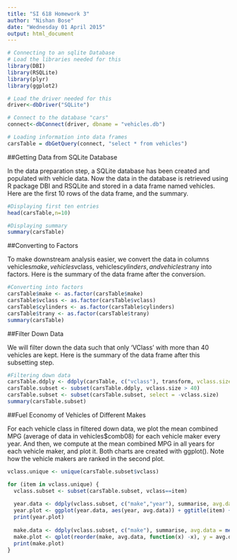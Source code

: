 ```yaml
---
title: "SI 618 Homework 3"
author: "Nishan Bose"
date: "Wednesday 01 April 2015"
output: html_document
---
```


```r
# Connecting to an sqlite Database
# Load the libraries needed for this
library(DBI)
library(RSQLite)
library(plyr)
library(ggplot2)

# Load the driver needed for this
driver<-dbDriver("SQLite")

# Connect to the database "cars"
connect<-dbConnect(driver, dbname = "vehicles.db")

# Loading information into data frames
carsTable = dbGetQuery(connect, "select * from vehicles")
```

##Getting Data from SQLite Database

In the data preparation step, a SQLite database has been created and populated with vehicle data. Now the data in the database is retrieved using R package DBI and RSQLite and stored in a data frame named vehicles. Here are the first 10 rows of the data frame, and the summary.

```r
#Displaying first ten entries
head(carsTable,n=10)

#Displaying summary
summary(carsTable)
```

##Converting to Factors

To make downstream analysis easier, we convert the data in columns vehicles$make, vehicles$vclass, vehicles$cylinders, and vehicles$trany into factors. Here is the summary of the data frame after the conversion.

```r
#Converting into factors
carsTable$make <- as.factor(carsTable$make)
carsTable$vclass <- as.factor(carsTable$vclass)
carsTable$cylinders <- as.factor(carsTable$cylinders)
carsTable$trany <- as.factor(carsTable$trany)
summary(carsTable)
```

##Filter Down Data

We will filter down the data such that only ‘VClass’ with more than 40 vehicles are kept. Here is the summary of the data frame after this subsetting step.

```r
#Filtering down data
carsTable.ddply <- ddply(carsTable, c("vclass"), transform, vclass.size = length(vclass))
carsTable.subset <- subset(carsTable.ddply, vclass.size > 40)
carsTable.subset <- subset(carsTable.subset, select = -vclass.size)
summary(carsTable.subset)
```

##Fuel Economy of Vehicles of Different Makes

For each vehicle class in filtered down data, we plot the mean combined MPG (average of data in vehicles$comb08) for each vehicle maker every year. And then, we compute at the mean combined MPG in all years for each vehicle maker, and plot it. Both charts are created with ggplot(). Note how the vehicle makers are ranked in the second plot.

```r
vclass.unique <- unique(carsTable.subset$vclass)

for (item in vclass.unique) {
  vclass.subset <- subset(carsTable.subset, vclass==item)
  
  year.data <- ddply(vclass.subset, c("make","year"), summarise, avg.data = mean(combo08))
  year.plot <- ggplot(year.data, aes(year, avg.data)) + ggtitle(item) + xlab("Year") + ylab("Mean Combined MPG") + guides(col=guide_legend(ncol=2)) + geom_line(aes(colour = make))
  print(year.plot)
  
  make.data <- ddply(vclass.subset, c("make"), summarise, avg.data = mean(combo08))
  make.plot <- qplot(reorder(make, avg.data, function(x) -x), y = avg.data, data = make.data, geom="bar", stat = "identity", alpha = I(0.5), main=(item)) + xlab("Make") + ylab("Mean Combined MPG in All Years") + theme(axis.text.x=element_text(angle=90,hjust=1,vjust=1));
  print(make.plot)
}
```